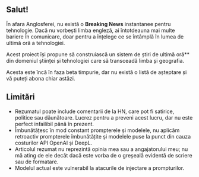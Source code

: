 
<CallToAction />

## Salut!

În afara Anglosferei, nu există o **Breaking News** instantanee pentru tehnologie.
Dacă nu vorbești limba engleză, ai întotdeauna mai multe bariere în comunicare, doar pentru a înțelege ce se întâmplă în lumea de ultimă oră a tehnologiei.


<Callout type="info" emoji="🗞">

Acest proiect își propune să construiască un sistem de știri de ultimă oră\*\* din domeniul științei și tehnologiei care să transceadă limba și geografia.

</Callout>

Acesta este încă în faza beta timpurie, dar nu există o listă de așteptare și vă puteți abona chiar astăzi.

## Limitări

- Rezumatul poate include comentarii de la HN, care pot fi satirice, politice sau dăunătoare. Lucrez pentru a preveni acest lucru, dar nu este perfect infailibil până în prezent.
- Îmbunătățesc în mod constant prompterele și modelele, nu aplicăm retroactiv prompterele îmbunătățite și modelele puse la punct din cauza costurilor API OpenAI și DeepL.
- Articolul rezumat nu reprezintă opinia mea sau a angajatorului meu; nu mă ating de ele decât dacă este vorba de o greșeală evidentă de scriere sau de formatare.
- Modelul actual este vulnerabil la atacurile de injectare a prompturilor.
